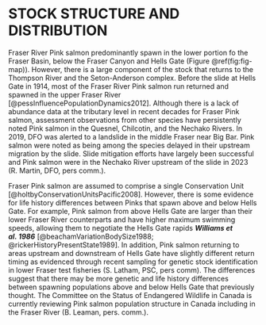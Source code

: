 # STOCK STRUCTURE AND DISTRIBUTION  

Fraser River Pink salmon predominantly spawn in the lower portion fo the Fraser Basin, below the Fraser Canyon and Hells Gate (Figure \@ref(fig:fig-map)). 
However, there is a large component of the stock that returns to the Thompson River and the Seton-Anderson complex. 
Before the slide at Hells Gate in 1914, most of the Fraser River Pink salmon run returned and spawned in the upper Fraser River [@pessInfluencePopulationDynamics2012]. 
Although there is a lack of abundance data at the tributary level in recent decades for Fraser Pink salmon, assessment observations from other species have persistently noted Pink salmon in the Quesnel, Chilcotin, and the Nechako Rivers. 
In 2019, DFO was alerted to a landslide in the middle Fraser near Big Bar. 
Pink salmon were noted as being among the species delayed in their upstream migration by the slide. 
Slide mitigation efforts have largely been successful and Pink salmon were in the Nechako River upstream of the slide in 2023 (R. Martin, DFO, pers comm.).  


Fraser Pink salmon are assumed to comprise a single Conservation Unit [@holtbyConservationUnitsPacific2008]. 
However, there is some evidence for life history differences between Pinks that spawn above and below Hells Gate. 
For example, Pink salmon from above Hells Gate are larger than their lower Fraser River counterparts and have higher maximum swimming speeds, allowing them to negotiate the Hells Gate rapids ***Williams et al. 1986*** [@beachamVariationBodySize1988; @rickerHistoryPresentState1989]. 
In addition, Pink salmon returning to areas upstream and downstream of Hells Gate have slightly different return timing as evidenced through recent sampling for genetic stock identification in lower Fraser test fisheries (S. Latham, PSC, pers comm). 
The differences suggest that there may be more genetic and life history differences between spawning populations above and below Hells Gate that previously thought. 
The Committee on the Status of Endangered Wildlife in Canada is currently reviewing Pink salmon population structure in Canada including in the Fraser River (B. Leaman, pers. comm.).  
